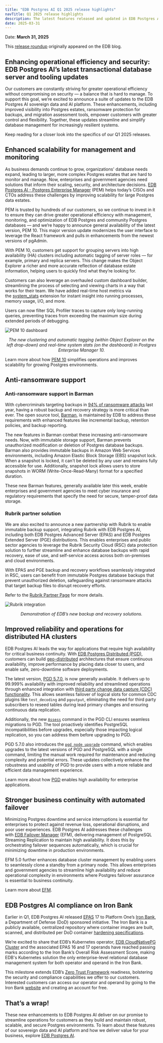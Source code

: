```yaml
---
title: "EDB Postgres AI Q1 2025 release highlights"
navTitle: Q1 2025 release highlights
description: The latest features released and updated in EDB Postgres AI.
date: 2025-03-31
---
```


Date: **March 31, 2025**

This [release roundup](https://www.enterprisedb.com/blog/edb-postgres-ai-q1-2025-release-highlights) originally appeared on the EDB blog.

## Enhancing operational efficiency and security: EDB Postgres AI’s latest transactional database server and tooling updates

Our customers are constantly striving for greater operational efficiency without compromising on security — a balance that is hard to manage. To support this goal, we’re excited to announce a suite of updates to the EDB Postgres AI sovereign data and AI platform. These enhancements, including improved visibility into Postgres estates, ransomware protection for backups, and migration assessment tools, empower customers with greater control and flexibility. Together, these updates streamline and simplify database management for increasingly resilient systems. 

Keep reading for a closer look into the specifics of our Q1 2025 releases.

## Enhanced scalability for management and monitoring

As business demands continue to grow, organizations' database needs expand, leading to larger, more complex Postgres estates that are hard to monitor and manage. Now, enterprises and government agencies need solutions that inform their scaling, security, and architecture decisions. [EDB Postgres AI - Postgres Enterprise Manager](https://www.enterprisedb.com/docs/pem/latest/) (PEM) helps today’s CISOs and CTOs address these challenges by improving scalability for large Postgres data estates.

PEM is trusted by hundreds of our customers, so we continue to invest in it to ensure they can drive greater operational efficiency with management, monitoring, and optimization of EDB Postgres and community Postgres databases — and we’re happy to announce general availability of the latest version, PEM 10. This major version update modernizes the user interface to leverage the React framework and pulls in enhancements from the newest versions of pgAdmin. 

With PEM 10, customers get support for grouping servers into high availability (HA) clusters including automatic tagging of server roles — for example, primary and replica servers. This change makes the Object Explorer a richer and more accurate reflection of database estate information, helping users to quickly find what they’re looking for.

Customers can also leverage an overhauled custom dashboard builder, streamlining the process of selecting and viewing charts in a way that works for their team. We have added real-time host metrics via the [system_stats](https://www.enterprisedb.com/docs/pg_extensions/system_stats/) extension for instant insight into running processes, memory usage, I/O, and more.  
  
Users can now filter SQL Profiler traces to capture only long-running queries, preventing traces from exceeding the maximum size during extended periods of debugging.

![PEM 10 dashboard](images/2025q1-PEM10.png)

<center>

*The new clustering and automatic tagging (within Object Explorer on the left drop-down) and real-time system stats (on the dashboard) in Postgres Enterprise Manager 10.*

</center>

Learn more about how [PEM 10](https://www.enterprisedb.com/docs/pem/latest/) simplifies operations and improves scalability for growing Postgres environments.

## Anti-ransomware support

### Anti-ransomware support in Barman

With cybercriminals targeting backups in [94% of ransomware attacks](https://news.sophos.com/en-us/2024/03/26/the-impact-of-compromised-backups-on-ransomware-outcomes/) last year, having a robust backup and recovery strategy is more critical than ever. The open source tool, [Barman](https://www.enterprisedb.com/docs/supported-open-source/barman/), is maintained by EDB to address these requirements with enhanced features like incremental backup, retention policies, and backup reporting.

The new features in Barman combat these increasing anti-ransomware needs. Now, with immutable storage support, Barman prevents unauthorized modification or deletion of Postgres database backups. Barman also provides immutable backups in Amazon Web Services environments, including Amazon Elastic Block Storage (EBS) snapshot lock. When a snapshot is locked, it can't be deleted by any user and remains fully accessible for use. Additionally, snapshot lock allows users to store snapshots in WORM (Write-Once-Read-Many) format for a specified duration.

These new Barman features, generally available later this week, enable enterprises and government agencies to meet cyber insurance and regulatory requirements that specify the need for secure, tamper-proof data storage.

### Rubrik partner solution

We are also excited to announce a new partnership with Rubrik to enable immutable backup support, integrating Rubrik with EDB Postgres AI, including both EDB Postgres Advanced Server (EPAS) and EDB Postgres Extended Server (PGE) distributions. This enables enterprises and public sector agencies to leverage the Rubrik Security Cloud (RSC) data protection solution to further streamline and enhance database backups with rapid recovery, ease of use, and self-service access across both on-premises and cloud environments.

With EPAS and PGE backup and recovery workflows seamlessly integrated in RSC, users can benefit from immutable Postgres database backups that prevent unauthorized deletion, safeguarding against ransomware attacks that target backup files to disrupt recovery efforts.

Refer to the [Rubrik Partner Page](https://www.enterprisedb.com/partners/rubrik) for more details.

![Rubrik integration](images/2025q1-rubrik.png)

<center>

*Demonstration of EDB’s new backup and recovery solutions.*

</center>

## Improved reliability and operations for distributed HA clusters

EDB Postgres AI leads the way for applications that require high availability for critical business continuity. With [EDB Postgres Distributed (PGD)](https://www.enterprisedb.com/products/edb-postgres-distributed), customers can build [geo-distributed](https://www.enterprisedb.com/use-case/geo-distributed) architectures that ensure continuous availability, improve performance by placing data closer to users, and enable safe, zero-downtime software deployments.

The latest version, [PGD 5.7.0](https://www.enterprisedb.com/docs/pgd/latest/), is now generally available. It delivers up to 99.999% availability with improved reliability and streamlined operations through enhanced integration with [third party change data capture (CDC) functionality](https://www.enterprisedb.com/docs/pgd/latest/cdc-failover/). This allows seamless failover of logical slots for common CDC plugins like `test_decoding` and `pgoutput`, eliminating the need for third party subscribers to reseed tables during lead primary changes and ensuring continuous data replication.

Additionally, the new [`Assess`](https://www.enterprisedb.com/docs/pgd/latest/cli/command_ref/assess/) command in the PGD CLI ensures seamless migrations to PGD. The tool proactively identifies PostgreSQL incompatibilities before upgrades, especially those impacting logical replication, so you can address them before upgrading to PGD.

PGD 5.7.0 also introduces the [`pgd node upgrade`](https://www.enterprisedb.com/docs/pgd/latest/cli/command_ref/node/upgrade/) command, which enables upgrades to the latest versions of PGD and PostgreSQL with a single command, limiting the manual work required for maintenance and reducing complexity and potential errors. These updates collectively enhance the robustness and usability of PGD to provide users with a more reliable and efficient data management experience.

Learn more about how [PGD](https://www.enterprisedb.com/products/edb-postgres-distributed) enables high availability for enterprise applications.

## Stronger business continuity with automated failover

Minimizing Postgres downtime and service interruptions is essential for enterprises to protect against revenue loss, operational disruptions, and poor user experiences. EDB Postgres AI addresses these challenges with [EDB Failover Manager](https://www.enterprisedb.com/docs/efm/latest/) (EFM), delivering management of PostgreSQL Streaming Replication to maintain high availability. It does this by orchestrating failover sequences automatically, which is crucial for minimizing downtime in production environments.

EFM 5.0 further enhances database cluster management by enabling users to seamlessly clone a standby from a primary node. This allows enterprises and government agencies to streamline high availability and reduce operational complexity in environments where Postgres failover assurance is essential to business continuity.

Learn more about [EFM](https://www.enterprisedb.com/docs/efm/latest/).

## EDB Postgres AI compliance on Iron Bank

Earlier in Q1, EDB Postgres AI released [EPAS](https://www.enterprisedb.com/products/edb-postgres-advanced-server) 17 to Platform One’s [Iron Bank](https://p1.dso.mil/ironbank), a Department of Defense (DoD) sponsored initiative. The Iron Bank is a publicly available, centralized repository where container images are built, scanned, and distributed per DoD container [hardening specifications](https://docs-ironbank.dso.mil/overview/). 

We’re excited to share that EDB’s Kubernetes operator, [EDB CloudNativePG Cluster](https://www.enterprisedb.com/docs/postgres_for_kubernetes/latest/) and the associated EPAS 16 and 17 operands have reached passing marks according to the Iron Bank’s Overall Risk Assessment Score, making EDB's Kubernetes solution the only enterprise-level relational database management system for both operator and operand in the Iron Bank.

This milestone extends EDB’s [Zero Trust Framework](https://www.enterprisedb.com/blog/how-edb-can-help-organizations-along-their-zero-trust-journey) readiness, bolstering the security and compliance capabilities we offer to our customers. Interested customers can access our operator and operand by going to the Iron Bank [website](https://docs-ironbank.dso.mil/quickstart/consumer-onboarding/) and creating an account for free.

## That’s a wrap!

These new enhancements to EDB Postgres AI deliver on our promise to streamline operations for customers as they build and maintain robust, scalable, and secure Postgres environments. To learn about these features of our sovereign data and AI platform and how we deliver value for your business, explore [EDB Postgres AI](https://www.enterprisedb.com/products/edb-postgres-ai).
